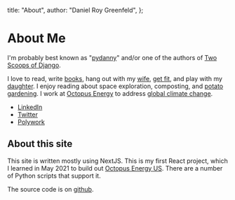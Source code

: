 
  title: "About",
  author: "Daniel Roy Greenfeld",
};

# About Me

I'm probably best known as "[pydanny](https://www.google.com/search?q=pydanny)" and/or one of the authors of [Two Scoops of Django](/books/tech).

I love to read, write [books](/books), hang out with my [wife](https://audrey.feldroy.com/), [get fit](/fitness), and play with my [daughter](/tags/uma). I enjoy reading about space exploration, composting, and [potato gardening](/posts/growing-potatoes-in-southern-california). I work at [Octopus Energy](https://octopusenergy.com/) to address [global climate change](/tags/climate-change).

- [LinkedIn](https://www.linkedin.com/in/danielfeldroy/)
- [Twitter](https://twitter.com/pydanny)
- [Polywork](https://www.polywork.com/danielfeldroy)

## About this site

This site is written mostly using NextJS. This is my first React project, which I learned in May 2021 to build out [Octopus Energy US](https://octopusenergy.com). There are a number of Python scripts that support it.

The source code is on [github](https://github.com/pydanny/daniel.feldroy.com).


>
